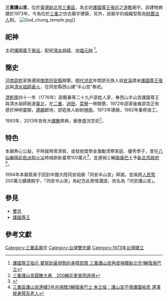 '''三重護山宮'''，位於[[臺灣|臺灣]][[新北市|新北市]][[三重區|三重區]]，為主祀[[護國尊王|護國尊王]][[張巡|張巡]]之[[道教|道教]]廟宇。該建物興建於1973年，今為位於[[三重區|三重]]之仿古廟宇建築，另外，該廟宇的組織型態為[[財團法人|財團法人]]制。
[[File:God_chung_temple.jpg|thumb]]]]

==祀神==
主祀[[護國尊王|護國尊王]][[張巡|張巡]]，配祀[[清水祖師|清水祖師]]、[[中壇元帥|中壇元帥]]
<ref>[https://www.ntpc.gov.tw/ch/home.jsp?id=28&parentpath=0,6,27&mcustomize=multimessages_view.jsp&dataserno=201512100017 護國尊王指示 要幫助最弱勢的身障民眾 三重護山宮再度捐贈新北市1輛復康巴士]</ref>。

==簡史==
[[河南|河南]][[邵姓|邵姓]]家族遷居[[閩南|閩南]][[同安縣|同安縣]]開墾。[[明代|明代]][[洪武|洪武]]年間邵氏族人自[[安溪|安溪]]請来[[護國尊王|護國尊王]][[張巡|張巡]]與[[清水祖師|清水祖師]][[香火|香火]]，在同安縣西山建“半山宫”奉祀。

[[清|清]][[乾隆|乾隆]]四十一年（1776年）邵蕤春等二十九戶邵姓人家，奉西山半山宮護國尊王與清水祖師抵達[[臺北|臺北]]，在[[二重埔_(新北市)|二重]]、[[三重站|過田]]、[[菜寮站|菜寮]]一帶開墾，1972年邵家後裔邵克正有感於神明靈驗，[[還願|還願]]獻地，邵姓族人紛紛[[檀施|檀施]]，1973年建廟，1992年重修竣工。

1993年、2013年皆有大[[建醮|建醮]]祭典，廟會盛況空前<ref>[https://tw.appledaily.com/life/20131006/ATNLWGGL2QCQG4QBANLJZUV4F4/ 三重護山宮圓醮大典　200輛花車冒雨遶境]</ref>。

==特色==
本廟熱心公益，平時就時常濟貧，或發放獎學金激勵清寒家庭、優秀學子，曾在[[八仙樂園彩色派對火災|八仙樂園彩色派對火災]]時捐款新臺幣100萬元<ref>{{Cite web |url=https://news.ltn.com.tw/news/life/breakingnews/1536015 |title=奉神明指示 三重護山宮捐復康巴士 |access-date=2021-02-25 |archive-date=2018-12-13 |archive-url=https://web.archive.org/web/20181213043356/http://news.ltn.com.tw/news/life/breakingnews/1536015 |dead-url=no }}</ref>，並連捐三輛[[復康巴士|復康巴士]]予[[新北市政府|新北市政府]]<ref>[https://www.ntpc.gov.tw/ch/home.jsp?id=28&parentpath=0,6,27&mcustomize=multimessages_view.jsp&dataserno=201612120019 三重區護山宮連續3年共捐贈3輛復康巴士 朱立倫：護山宮不僅護國祐民 還澤披身障及老人]</ref>。

1994年本廟眾弟子回到中國大陸同安祖廟「同安半山宮」拜謁，並捐資[[人民幣|人民幣]]200萬元擴建殿宇，「同安半山宮」為紀念此厚情濃誼，改名為「同安護山宮」。

==參見==
*[[雙忠|雙忠]]
*[[護國尊王|護國尊王]]

==參考文獻==

[[Category:三重區廟宇|Category:三重區廟宇]]
[[Category:台灣雙忠廟|Category:台灣雙忠廟]]
[[Category:1973年台灣建立|Category:1973年台灣建立]]